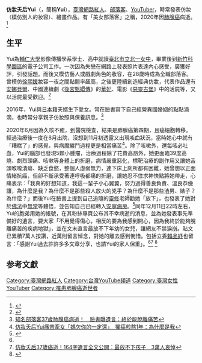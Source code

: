 {{noteTA
|T=zh-cn:仿妆夭后Yui; zh-hk:仿妝夭后Yui; zh-tw:仿妝夭后Yui; zh-hans:仿妆夭后Yui; zh-hant:仿妝夭后Yui;
|1=zh-cn:夭后; zh-hk:夭后; zh-tw:夭后;
|2=zh-cn:台; zh-hk:臺; zh-tw:臺;
}}

'''仿妝夭后Yui'''（{{Bd|1983年|2月1日|2020年|12月11日|catIdx=Y}}，簡稱'''Yui'''），[[臺灣|臺灣]][[網路紅人|網路紅人]]、[[部落客|部落客]]、[[YouTuber|YouTuber]]，時常發表仿妝（模仿別人的妝容）、繪畫作品。有「美女部落客」之稱，2020年因[[肺腺癌|肺腺癌]]病逝。<ref>{{Cite web |url=https://www.chinatimes.com/realtimenews/20201211006012-260404?chdtv |title=正妹仿妝部落客抗癌失敗 生前最後一篇文：要為我感到開心 |accessdate=2020-12-12 |archive-date=2020-12-20 |archive-url=https://web.archive.org/web/20201220043645/https://www.chinatimes.com/realtimenews/20201211006012-260404?chdtv |dead-url=no }}</ref>

==生平==
Yui為[[輔仁大學|輔仁大學]]影像傳播學系學士、高中就讀[[臺北市立北一女中|臺北市立北一女中]]，畢業後到[[新竹科學園區|新竹科學園區]]的電子公司工作。一次因為失戀在網路上發表照片表達內心感受，廣獲好評，引發話題。而後又模仿藝人或戲劇角色的妝容，在28歲時成為全職部落客。曾模仿[[徐熙媛|徐熙媛]]妝容一夜之間點閱率飆高，之後更陸續創造經典仿妝，代表作品還有[[安娜貝爾|安娜貝爾]]、中國連續劇《[[後宮甄嬛傳|後宮甄嬛傳]]》的[[華妃|華妃]]、電影《[[惡靈古堡|惡靈古堡]]》中的活屍等，又以活屍最受歡迎。<ref name=病逝>{{Cite web |url=https://tw.appledaily.com/life/20201212/J47JMWDHN5FTPHP3AP5P2OTAEI/ |title=存档副本 |access-date=2020-12-12 |archive-date=2021-07-11 |archive-url=https://web.archive.org/web/20210711144101/https://tw.appledaily.com/life/20201212/J47JMWDHN5FTPHP3AP5P2OTAEI/ |dead-url=no }}</ref>

2016年，Yui與[[日本|日本]]籍夫婿生下愛女。常在臉書寫下自己經營異國婚姻的點點滴滴，也時常分享親子仿妝照與保養訊息。<ref name=37歲>[https://www.mirrormedia.mg/story/20201212web007/ 知名部落客37歲肺腺癌病逝！　臉書曝遺言：終於能脫離痛苦]</ref>

2020年6月因為久咳不癒，到醫院檢查，結果是肺腺癌第四期，且癌細胞轉移。經過治療後一度在8月出院，沒想到11月初透露又出現咳血狀況，當時她心中就有「糟糕了」的感覺，與病魔纏鬥過程更是相當痛苦<ref>[https://star.ettoday.net/news/1874732 仿妝夭后Yui痛苦牽女「媽欠你的一定還」　罹癌煎熬1年：為什麼是我]</ref>。除了咳嗽外，還每咳必吐血，Yui的腦部也發現5顆小腫瘤，治療過程除了花費高昂外，她更面臨39度高燒、劇烈頭痛、咳嗽等身體上的折磨，病情嚴重惡化，標靶治療的副作用又讓她舌頭喉嚨潰瘍、缺乏食慾，整個人虛弱無力，連下床上廁所都有困難，她曾想以正面情緒抗癌，但卻不斷承受著連呼吸都痛的折磨，讓她忍不住求神快點將她帶走，心痛表示：「我真的好想知道，我這一輩子小心翼翼，努力過得善良負責、溫良恭儉讓，為什麼是我？為什麼不是那些殺人放火的兇手？為什麼不是那些渣男、婊子？為什麼？」而後Yui在臉書上提到自己追隨的[[靈修|靈修]]老師勸她「放下」，也發表了她對於[[佛法|佛法]]中[[無常_(佛教)|無常]]等體悟，並告知自己已經轉入[[安寧病房|安寧病房]]。<ref>{{Cite web |url=https://star.setn.com/news/864001 |title=病逝獨留4歲女！仿妝夭后「煎熬抗癌1年」悲嘆：為何是我 |accessdate=2020-12-12 |archive-date=2020-12-16 |archive-url=https://web.archive.org/web/20201216154101/https://star.setn.com/news/864001 |dead-url=no }}</ref>同年12月11日22時左右，Yui的胞弟用她的帳號，在其粉絲專頁公布其不幸病逝的消息，並為她發表事先準備好的遺言，要大家「不用覺得傷心，相反的要為我感到開心，因為我終於能夠脫離痛苦的疾病地獄」，並在文末直言最放不下年幼的女兒，讓網友不禁淚崩。貼文已累積7萬人按讚，近萬則留言悼念，對她的離去感到惋惜。包括立委[[賴品妤|賴品妤]]也留言：「感謝Yui過去許許多多文章分享，也請Yui的家人保重」。<ref name=37歲/><ref>[https://www.ettoday.net/news/20201212/1874703.htm#ixzz6gNgu1Mav 仿妝夭后37歲癌逝！164字遺言全文公開：最放不下孩子　3萬人哀悼]</ref>
<ref>{{Cite web |url=https://www.nownews.com/news/5136369 |title=仿妝夭后病逝！臉書遺言「請大家為我開心」　全場淚崩了 |accessdate=2020-12-12 |archive-date=2020-12-21 |archive-url=https://web.archive.org/web/20201221121744/https://www.nownews.com/news/5136369 |dead-url=no }}</ref>

== 参考文獻 ==
{{reflist|2}}
[[Category:臺灣網路紅人|Category:臺灣網路紅人]]
[[Category:台灣YouTube頻道|Category:台灣YouTube頻道]]
[[Category:臺灣女性YouTuber|Category:臺灣女性YouTuber]]
[[Category:罹患肺腺癌逝世者|Category:罹患肺腺癌逝世者]]
